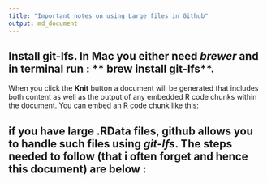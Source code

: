```yaml
---
title: "Important notes on using Large files in Github"
output: md_document
---
```


## Install git-lfs. In Mac you either need *brewer* and  in terminal run : ** brew install git-lfs**.


When you click the **Knit** button a document will be generated that includes both content as well as the output of any embedded R code chunks within the document. You can embed an R code chunk like this:


## if you have large **.RData** files, github allows you to handle such files using *git-lfs*. The steps needed to follow (that i often forget and hence this document) are below :



